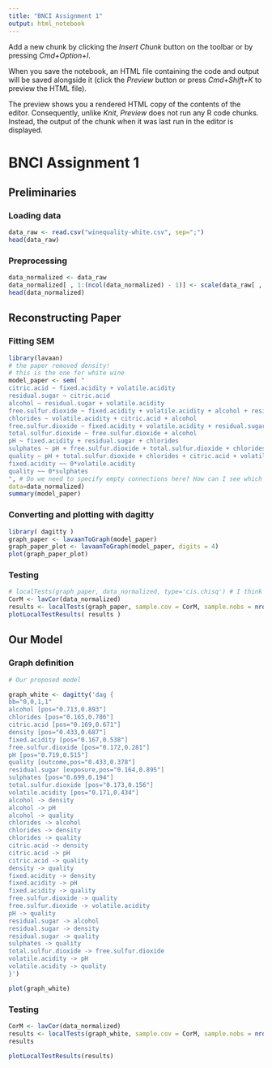 ```yaml
---
title: "BNCI Assignment 1"
output: html_notebook
---
```


Add a new chunk by clicking the *Insert Chunk* button on the toolbar or by pressing *Cmd+Option+I*.

When you save the notebook, an HTML file containing the code and output will be saved alongside it (click the *Preview* button or press *Cmd+Shift+K* to preview the HTML file).

The preview shows you a rendered HTML copy of the contents of the editor. Consequently, unlike *Knit*, *Preview* does not run any R code chunks. Instead, the output of the chunk when it was last run in the editor is displayed.

# BNCI Assignment 1


## Preliminaries


### Loading data

```r
data_raw <- read.csv("winequality-white.csv", sep=";")
head(data_raw)
```


### Preprocessing

```r
data_normalized <- data_raw
data_normalized[ , 1:(ncol(data_normalized) - 1)] <- scale(data_raw[ , 1:(ncol(data_raw) - 1)]) # scaling
head(data_normalized)
```


## Reconstructing Paper

### Fitting SEM

```r
library(lavaan)
# the paper removed density!
# this is the one for white wine
model_paper <- sem( "
citric.acid ~ fixed.acidity + volatile.acidity
residual.sugar ~ citric.acid
alcohol ~ residual.sugar + volatile.acidity
free.sulfur.dioxide ~ fixed.acidity + volatile.acidity + alcohol + residual.sugar
chlorides ~ volatile.acidity + citric.acid + alcohol
free.sulfur.dioxide ~ fixed.acidity + volatile.acidity + residual.sugar + alcohol
total.sulfur.dioxide ~ free.sulfur.dioxide + alcohol
pH ~ fixed.acidity + residual.sugar + chlorides
sulphates ~ pH + free.sulfur.dioxide + total.sulfur.dioxide + chlorides
quality ~ pH + total.sulfur.dioxide + chlorides + citric.acid + volatile.acidity + alcohol
fixed.acidity ~~ 0*volatile.acidity
quality ~~ 0*sulphates
", # Do we need to specify empty connections here? How can I see which connections the model inferred?
data=data_normalized)
summary(model_paper)
```

### Converting and plotting with dagitty

```r
library( dagitty )
graph_paper <- lavaanToGraph(model_paper) 
graph_paper_plot <- lavaanToGraph(model_paper, digits = 4) 
plot(graph_paper_plot)
```

### Testing

```r
# localTests(graph_paper, data_normalized, type='cis.chisq') # I think this does not work as density was excluded?
CorM <- lavCor(data_normalized)
results <- localTests(graph_paper, sample.cov = CorM, sample.nobs = nrow(data_normalized), abbreviate.names = TRUE)
plotLocalTestResults( results )
```

## Our Model

### Graph definition

```r
# Our proposed model

graph_white <- dagitty('dag {
bb="0,0,1,1"
alcohol [pos="0.713,0.893"]
chlorides [pos="0.165,0.786"]
citric.acid [pos="0.169,0.671"]
density [pos="0.433,0.687"]
fixed.acidity [pos="0.167,0.538"]
free.sulfur.dioxide [pos="0.172,0.281"]
pH [pos="0.719,0.515"]
quality [outcome,pos="0.433,0.378"]
residual.sugar [exposure,pos="0.164,0.895"]
sulphates [pos="0.699,0.194"]
total.sulfur.dioxide [pos="0.173,0.156"]
volatile.acidity [pos="0.171,0.434"]
alcohol -> density
alcohol -> pH
alcohol -> quality
chlorides -> alcohol
chlorides -> density
chlorides -> quality
citric.acid -> density
citric.acid -> pH
citric.acid -> quality
density -> quality
fixed.acidity -> density
fixed.acidity -> pH
fixed.acidity -> quality
free.sulfur.dioxide -> quality
free.sulfur.dioxide -> volatile.acidity
pH -> quality
residual.sugar -> alcohol
residual.sugar -> density
residual.sugar -> quality
sulphates -> quality
total.sulfur.dioxide -> free.sulfur.dioxide
volatile.acidity -> pH
volatile.acidity -> quality
}')

plot(graph_white)
```
### Testing
```r
CorM <- lavCor(data_normalized)
results <- localTests(graph_white, sample.cov = CorM, sample.nobs = nrow(data_normalized), abbreviate.names = FALSE)
results
```


```r
plotLocalTestResults(results)
```



